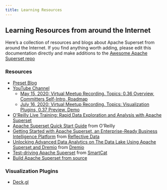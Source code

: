 ```yaml
---
title: Learning Resources 
---
```


Learning Resources from around the Internet
-------------

Here’s a collection of resources and blogs about Apache Superset from around the Internet. If you find anything worth adding, please edit this documentation directly and make additions to the [Awesome Apache Superset repo](https://github.com/apache-superset/awesome-apache-superset)


### Resources

- [Preset Blog](https://preset.io/blog/)
- [YouTube Channel](https://www.youtube.com/channel/UCMuwrvBsg_jjI2gLcm04R0g)
  * [May 15, 2020: Virtual Meetup Recording. Topics: 0.36 Overview, Committers Self-Intro, Roadmap](https://www.youtube.com/watch?v=tXGDmqjmcTs&t=20s)
  * [July 16, 2020: Virtual Meetup Recording. Topics: Visualization Plugins, 0.37 Preview, Demo](https://www.youtube.com/watch?v=f6up5x_iRbI)
- [O'Reilly Live Training: Rapid Data Exploration and Analysis with Apache Superset](https://learning.oreilly.com/live-training/courses/rapid-data-exploration-and-analysis-with-apache-superset/0636920457251/)
- [Apache Superset Quick Start Guide](https://www.oreilly.com/library/view/apache-superset-quick/9781788992244/https://www.oreilly.com/library/view/apache-superset-quick/9781788992244/) from O'Reilly
- [Getting Started with Apache Superset, an Enterprise-Ready Business Intelligence Platform](https://reflectivedata.com/getting-started-apache-superset-enterprise-ready-business-intelligence-platform/) from [Reflective Data](https://reflectivedata.com)
- [Unlocking Advanced Data Analytics on The Data Lake Using Apache Superset and Dremio](https://www.dremio.com/tutorials/dremio-apache-superset/) from [Dremio](https://www.dremio.com)
- [Test-driving Apache Superset](https://blog.smartcat.io/2018/test-driving-apache-superset/) from [SmartCat](https://smartcat.io)
- [Build Apache Superset from source](https://hackernoon.com/a-better-guide-to-build-apache-superset-from-source-6f2ki32n0)

### Visualization Plugins

- [Deck.gl](https://github.com/preset-io/superset-ui-plugins-deckgl)

